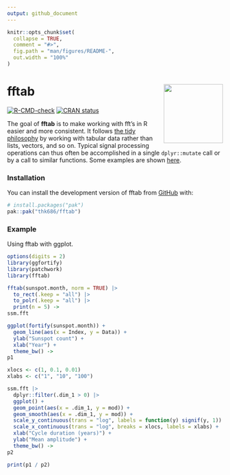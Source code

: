 ```yaml
---
output: github_document
---
```


<!-- README.md is generated from README.Rmd. Please edit that file -->

```r
knitr::opts_chunk$set(
  collapse = TRUE,
  comment = "#>",
  fig.path = "man/figures/README-",
  out.width = "100%"
)
```

# fftab <a href="https://github.com/thk686/fftab"><img src="man/figures/logo.png" align="right" height="138" /></a>

<!-- badges: start -->
[![R-CMD-check](https://github.com/thk686/fftab/actions/workflows/R-CMD-check.yaml/badge.svg)](https://github.com/thk686/fftab/actions/workflows/R-CMD-check.yaml)
[![CRAN status](https://www.r-pkg.org/badges/version/fftab)](https://CRAN.R-project.org/package=fftab)
<!-- badges: end -->

The goal of **fftab** is to make working with fft’s in R easier and more
consistent. It follows [the tidy philosophy](https://www.tidyverse.org/) by
working with tabular data rather than lists, vectors, and so on. Typical
signal processing operations can thus often be accomplished in a single
`dplyr::mutate` call or by a call to similar functions. Some examples are
shown [here](https://thk686.github.io/fftab/articles/fftab.html).

### Installation

You can install the development version of fftab from
[GitHub](https://github.com/) with:

``` r
# install.packages("pak")
pak::pak("thk686/fftab")
```

### Example

Using fftab with ggplot.

```r
options(digits = 2)
library(ggfortify)
library(patchwork)
library(fftab)
```

```r
fftab(sunspot.month, norm = TRUE) |>
  to_rect(.keep = "all") |>
  to_polr(.keep = "all") |>
  print(n = 5) ->
ssm.fft
```

```r
ggplot(fortify(sunspot.month)) +
  geom_line(aes(x = Index, y = Data)) +
  ylab("Sunspot count") +
  xlab("Year") +
  theme_bw() ->
p1

xlocs <- c(1, 0.1, 0.01)
xlabs <- c("1", "10", "100")

ssm.fft |>
  dplyr::filter(.dim_1 > 0) |>
  ggplot() +
  geom_point(aes(x = .dim_1, y = mod)) +
  geom_smooth(aes(x = .dim_1, y = mod)) +
  scale_y_continuous(trans = "log", labels = function(y) signif(y, 1)) +
  scale_x_continuous(trans = "log", breaks = xlocs, labels = xlabs) +
  xlab("Cycle duration (years)") +
  ylab("Mean amplitude") +
  theme_bw() ->
p2

print(p1 / p2)
```



